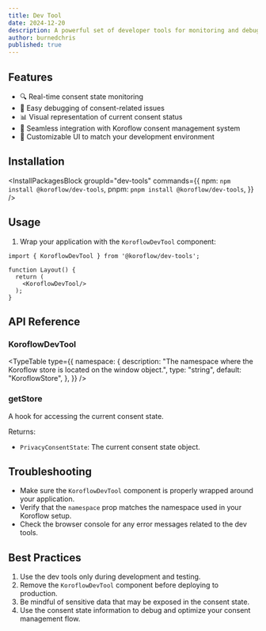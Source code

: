 ```yaml
---
title: Dev Tool
date: 2024-12-20
description: A powerful set of developer tools for monitoring and debugging Koroflow consent state
author: burnedchris
published: true
---
```


<ComponentPreview name="dev-tool-example" />

## Features

- 🔍 Real-time consent state monitoring
- 🐞 Easy debugging of consent-related issues
- 📊 Visual representation of current consent status
- 🔗 Seamless integration with Koroflow consent management system
- 🎨 Customizable UI to match your development environment

## Installation

<InstallPackagesBlock
groupId="dev-tools"
  commands={{
    npm: `npm install @koroflow/dev-tools`,
    pnpm: `pnpm install @koroflow/dev-tools`,
  }}
/>

## Usage

1. Wrap your application with the `KoroflowDevTool` component:

```tsx
import { KoroflowDevTool } from '@koroflow/dev-tools';

function Layout() {
  return (
    <KoroflowDevTool/>
  );
}
```


## API Reference

### KoroflowDevTool

<TypeTable
  type={{
    namespace: {
      description: "The namespace where the Koroflow store is located on the window object.",
      type: "string",
      default: "KoroflowStore",
    },
  }}
/>

### getStore

A hook for accessing the current consent state.

Returns:
- `PrivacyConsentState`: The current consent state object.

## Troubleshooting

- Make sure the `KoroflowDevTool` component is properly wrapped around your application.
- Verify that the `namespace` prop matches the namespace used in your Koroflow setup.
- Check the browser console for any error messages related to the dev tools.

## Best Practices

1. Use the dev tools only during development and testing.
2. Remove the `KoroflowDevTool` component before deploying to production.
3. Be mindful of sensitive data that may be exposed in the consent state.
4. Use the consent state information to debug and optimize your consent management flow.